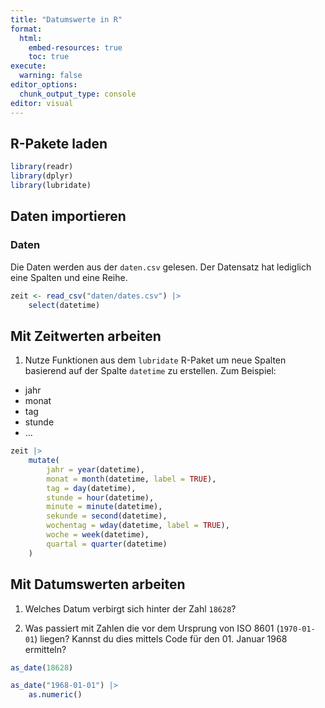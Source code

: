 ```yaml
---
title: "Datumswerte in R"
format:
  html:
    embed-resources: true
    toc: true
execute:
  warning: false
editor_options: 
  chunk_output_type: console
editor: visual
---
```


## R-Pakete laden

```r
library(readr)
library(dplyr)
library(lubridate)
```

## Daten importieren

### Daten

Die Daten werden aus der `daten.csv` gelesen. Der Datensatz hat lediglich eine Spalten und eine Reihe.

```r
zeit <- read_csv("daten/dates.csv") |> 
    select(datetime)
```

## Mit Zeitwerten arbeiten

1.  Nutze Funktionen aus dem `lubridate` R-Paket um neue Spalten basierend auf der Spalte `datetime` zu erstellen. Zum Beispiel:

-   jahr
-   monat
-   tag
-   stunde
-   ...

```r

zeit |> 
    mutate(
        jahr = year(datetime),
        monat = month(datetime, label = TRUE),
        tag = day(datetime),
        stunde = hour(datetime),
        minute = minute(datetime),
        sekunde = second(datetime),
        wochentag = wday(datetime, label = TRUE),
        woche = week(datetime),
        quartal = quarter(datetime)
    )
```

## Mit Datumswerten arbeiten

1.  Welches Datum verbirgt sich hinter der Zahl `18628`?

2.  Was passiert mit Zahlen die vor dem Ursprung von ISO 8601 (`1970-01-01`) liegen? Kannst du dies mittels Code für den 01. Januar 1968 ermitteln?

```r

as_date(18628)

as_date("1968-01-01") |> 
    as.numeric()
```
